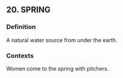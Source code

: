 ## 20. SPRING
### Definition
A natural water source from under the earth.

### Contexts
Women come to the spring with pitchers.

